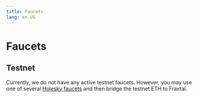 ```yaml
---
title: Faucets
lang: en-US
---
```


# Faucets

## Testnet

Currently, we do not have any active testnet faucets. However, you may use one of several [Holesky faucets](https://github.com/eth-clients/holesky) and then bridge the testnet ETH to Fraxtal.
